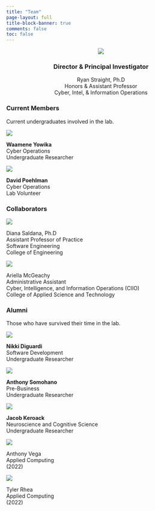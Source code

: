 ```yaml
---
title: "Team"
page-layout: full
title-block-banner: true
comments: false
toc: false
---
```


<!--# Use to crop: https://www.adobe.com/express/feature/image/crop -->

<center>

![](images/director.jpg)

### Director & Principal Investigator

Ryan Straight, Ph.D\
Honors & Assistant Professor\
Cyber, Intel, & Information Operations\

</center>

### Current Members

<!--# Grad students -->

<!--# Undergrads -->

Current undergraduates involved in the lab.

::: grid
::: g-col-3
![](images/waamene.png)

**Waamene Yowika**\
Cyber Operations\
Undergraduate Researcher\
:::

::: g-col-3
![](images/david.png)

**David Poehlman**\
Cyber Operations\
Lab Volunteer\
:::

<!-- ::: g-col-3 -->

<!-- ![](images/wildcat.png) -->

<!-- **Aaron Beck**\ -->

<!-- Cyber Operations\ -->

<!-- ::: -->
:::

<!--# Collaborators -->

### Collaborators

::: grid
::: g-col-3
![](images/saldana.png)

Diana Saldana, Ph.D\
Assistant Professor of Practice\
Software Engineering\
College of Engineering\
:::

```{=html}
<!--# Brian, when he gets here

::: g-col-3
![]()

Brian Yecies, Ph.D\
Associate Professor\
University of Wollongong\
:::

-->
```
::: g-col-3
![](images/ariella.png)

Ariella McGeachy\
Administrative Assistant\
Cyber, Intelligence, and Information Operations (CIIO)\
College of Applied Science and Technology\
:::
:::

<!--# Student section -->

### Alumni

Those who have survived their time in the lab.

::: grid
::: g-col-3
![](images/nikki.png)

**Nikki Diguardi**\
Software Development\
Undergraduate Researcher\
:::

::: g-col-3
![](images/anthony-s.png)

**Anthony Somohano**\
Pre-Business\
Undergraduate Researcher\
:::

::: g-col-3
![](images/jacob.png)

**Jacob Keroack**\
Neuroscience and Cognitive Science\
Undergraduate Researcher\
:::

::: g-col-3
![](images/anthony.png)

Anthony Vega\
Applied Computing\
(2022)\
:::

::: g-col-3
![](images/tyler.jpg)

Tyler Rhea\
Applied Computing\
(2022)\
:::

```{=html}
<!--# Template
::: g-col-3
![]()

Student's name\
Program\
Title\
:::
-->
```
:::
